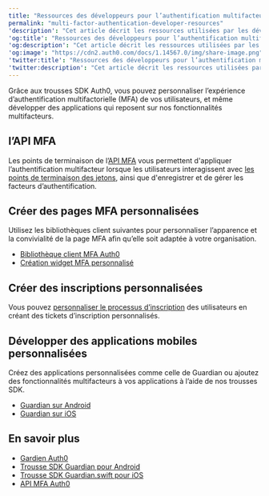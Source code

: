 ```yaml
---
title: "Ressources des développeurs pour l’authentification multifacteur (MFA)"
permalink: "multi-factor-authentication-developer-resources"
'description': "Cet article décrit les ressources utilisées par les développeurs comme Auth0 MFA API et les trousses SDK Guardian pour configurer l’authentification multifacteur (MFA)."
'og:title': "Ressources des développeurs pour l’authentification multifacteur (MFA)"
'og:description': "Cet article décrit les ressources utilisées par les développeurs comme Auth0 MFA API et les trousses SDK Guardian pour configurer l’authentification multifacteur (MFA)."
'og:image': "https://cdn2.auth0.com/docs/1.14567.0/img/share-image.png"
'twitter:title': "Ressources des développeurs pour l’authentification multifacteur (MFA)"
'twitter:description': "Cet article décrit les ressources utilisées par les développeurs comme Auth0 MFA API et les trousses SDK Guardian pour configurer l’authentification multifacteur (MFA)."
---
```


Grâce aux trousses SDK Auth0, vous pouvez personnaliser l’expérience d’authentification multifactorielle (<Tooltip href="/docs/fr-ca/glossary?term=multifactor-authentication" tip="Authentification multifacteur (MFA)
Processus d’authentification de l’utilisateur qui utilise un facteur en plus du nom d’utilisateur et du mot de passe, tel qu’un code par SMS." cta="Voir le glossaire">MFA</Tooltip>) de vos utilisateurs, et même développer des applications qui reposent sur nos fonctionnalités multifacteurs.

## l’API MFA

Les points de terminaison de l’[API MFA](/docs/fr-ca/secure/multi-factor-authentication/multi-factor-authentication-developer-resources/mfa-api) vous permettent d'appliquer l’authentification multifacteur lorsque les utilisateurs interagissent avec [les points de terminaison des jetons](https://auth0.com/docs/api/authentication#get-token), ainsi que d'enregistrer et de gérer les facteurs d’authentification.

## Créer des pages MFA personnalisées

Utilisez les bibliothèques client suivantes pour personnaliser l’apparence et la convivialité de la page MFA afin qu’elle soit adaptée à votre organisation.

* [Bibliothèque client MFA Auth0](https://github.com/auth0/auth0-guardian.js)
* [Création widget MFA personnalisé](https://github.com/auth0/auth0-guardian.js/tree/master/example)

## Créer des inscriptions personnalisées

Vous pouvez [personnaliser le processus d’inscription](/docs/fr-ca/secure/multi-factor-authentication/multi-factor-authentication-developer-resources/create-custom-enrollment-tickets) des utilisateurs en créant des tickets d’inscription personnalisés.

## Développer des applications mobiles personnalisées

Créez des applications personnalisées comme celle de Guardian ou ajoutez des fonctionnalités multifacteurs à vos applications à l’aide de nos trousses SDK.

* [Guardian sur Android](/docs/fr-ca/secure/multi-factor-authentication/auth0-guardian/guardian-for-android-sdk)
* [Guardian sur iOS](/docs/fr-ca/secure/multi-factor-authentication/auth0-guardian/guardian-for-ios-sdk)

## En savoir plus

* [Gardien Auth0](/docs/fr-ca/secure/multi-factor-authentication/auth0-guardian)
* [Trousse SDK Guardian pour Android](/docs/fr-ca/secure/multi-factor-authentication/auth0-guardian/guardian-for-android-sdk)
* [Trousse SDK Guardian.swift pour iOS](/docs/fr-ca/secure/multi-factor-authentication/auth0-guardian/guardian-for-ios-sdk)
* [API MFA Auth0](/docs/fr-ca/secure/multi-factor-authentication/multi-factor-authentication-developer-resources/mfa-api)